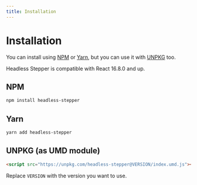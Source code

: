 ```yaml
---
title: Installation
---
```


# Installation

You can install using [NPM](https://www.npmjs.com/) or [Yarn](https://yarnpkg.com/en/docs/install), but you can use it with [UNPKG](https://unpkg.com/) too.

Headless Stepper is compatible with React 16.8.0 and up.

## NPM

```bash
npm install headless-stepper
```

## Yarn

```bash
yarn add headless-stepper
```

## UNPKG (as UMD module)

```html
<script src="https://unpkg.com/headless-stepper@VERSION/index.umd.js"></script>
```

Replace `VERSION` with the version you want to use.
